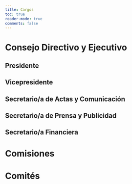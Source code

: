 ```yaml
---
title: Cargos
toc: true
reader-mode: true
comments: false
---
```


# Consejo Directivo y Ejecutivo
## Presidente

## Vicepresidente

## Secretario/a de Actas y Comunicación

## Secretario/a de Prensa y Publicidad

## Secretario/a Financiera

# Comisiones

# Comités